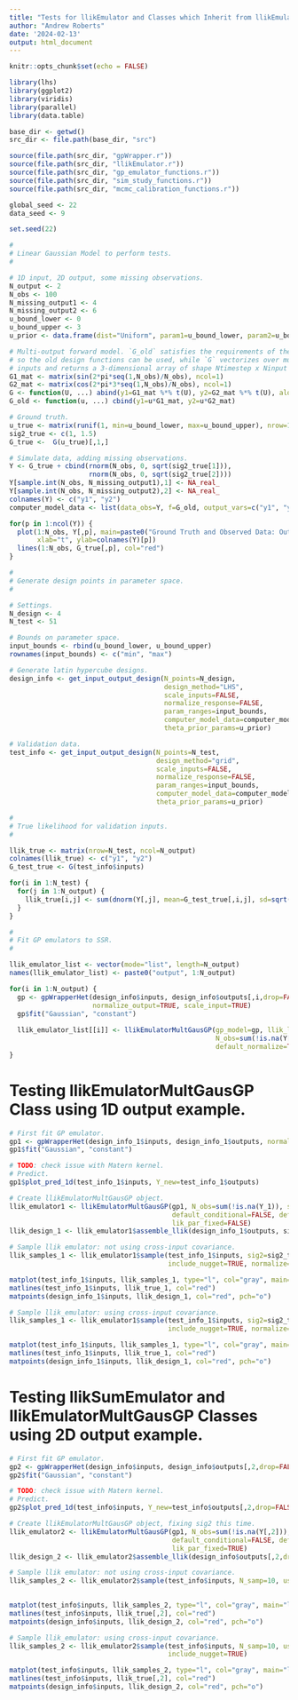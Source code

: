 ```yaml
---
title: "Tests for llikEmulator and Classes which Inherit from llikEmulator"
author: "Andrew Roberts"
date: '2024-02-13'
output: html_document
---
```


```r
knitr::opts_chunk$set(echo = FALSE)

library(lhs)
library(ggplot2)
library(viridis)
library(parallel)
library(data.table)

base_dir <- getwd()
src_dir <- file.path(base_dir, "src")

source(file.path(src_dir, "gpWrapper.r"))
source(file.path(src_dir, "llikEmulator.r"))
source(file.path(src_dir, "gp_emulator_functions.r"))
source(file.path(src_dir, "sim_study_functions.r"))
source(file.path(src_dir, "mcmc_calibration_functions.r"))
```

```r
global_seed <- 22
data_seed <- 9

set.seed(22)
```


```r
#
# Linear Gaussian Model to perform tests.  
#

# 1D input, 2D output, some missing observations.
N_output <- 2
N_obs <- 100
N_missing_output1 <- 4
N_missing_output2 <- 6
u_bound_lower <- 0
u_bound_upper <- 3
u_prior <- data.frame(dist="Uniform", param1=u_bound_lower, param2=u_bound_upper)

# Multi-output forward model. `G_old` satisfies the requirements of the `computer_model_list`
# so the old design functions can be used, while `G` vectorizes over multiple 
# inputs and returns a 3-dimensional array of shape Ntimestep x Ninput x Noutput. 
G1_mat <- matrix(sin(2*pi*seq(1,N_obs)/N_obs), ncol=1)
G2_mat <- matrix(cos(2*pi*3*seq(1,N_obs)/N_obs), ncol=1)
G <- function(U, ...) abind(y1=G1_mat %*% t(U), y2=G2_mat %*% t(U), along=3)
G_old <- function(u, ...) cbind(y1=u*G1_mat, y2=u*G2_mat)

# Ground truth.  
u_true <- matrix(runif(1, min=u_bound_lower, max=u_bound_upper), nrow=1)
sig2_true <- c(1, 1.5)
G_true <-  G(u_true)[,1,]

# Simulate data, adding missing observations. 
Y <- G_true + cbind(rnorm(N_obs, 0, sqrt(sig2_true[1])),
                    rnorm(N_obs, 0, sqrt(sig2_true[2])))
Y[sample.int(N_obs, N_missing_output1),1] <- NA_real_
Y[sample.int(N_obs, N_missing_output2),2] <- NA_real_
colnames(Y) <- c("y1", "y2")
computer_model_data <- list(data_obs=Y, f=G_old, output_vars=c("y1", "y2"))

for(p in 1:ncol(Y)) {
  plot(1:N_obs, Y[,p], main=paste0("Ground Truth and Observed Data: Output ", p),
       xlab="t", ylab=colnames(Y)[p])
  lines(1:N_obs, G_true[,p], col="red")
}

```

```r
#
# Generate design points in parameter space. 
#

# Settings. 
N_design <- 4
N_test <- 51

# Bounds on parameter space.  
input_bounds <- rbind(u_bound_lower, u_bound_upper)
rownames(input_bounds) <- c("min", "max")

# Generate latin hypercube designs. 
design_info <- get_input_output_design(N_points=N_design,
                                       design_method="LHS", 
                                       scale_inputs=FALSE,
                                       normalize_response=FALSE,
                                       param_ranges=input_bounds,  
                                       computer_model_data=computer_model_data, 
                                       theta_prior_params=u_prior)

# Validation data. 
test_info <- get_input_output_design(N_points=N_test,
                                     design_method="grid", 
                                     scale_inputs=FALSE,
                                     normalize_response=FALSE,
                                     param_ranges=input_bounds,  
                                     computer_model_data=computer_model_data, 
                                     theta_prior_params=u_prior)
```

```r
#
# True likelihood for validation inputs. 
#

llik_true <- matrix(nrow=N_test, ncol=N_output)
colnames(llik_true) <- c("y1", "y2")
G_test_true <- G(test_info$inputs)

for(i in 1:N_test) {
  for(j in 1:N_output) {
    llik_true[i,j] <- sum(dnorm(Y[,j], mean=G_test_true[,i,j], sd=sqrt(sig2_true[j]), log=TRUE), na.rm=TRUE)
  }
}
```

```r
#
# Fit GP emulators to SSR. 
#

llik_emulator_list <- vector(mode="list", length=N_output)
names(llik_emulator_list) <- paste0("output", 1:N_output)

for(i in 1:N_output) {
  gp <- gpWrapperHet(design_info$inputs, design_info$outputs[,i,drop=FALSE], 
                     normalize_output=TRUE, scale_input=TRUE)
  gp$fit("Gaussian", "constant")
  
  llik_emulator_list[[i]] <- llikEmulatorMultGausGP(gp_model=gp, llik_lbl=names(llik_emulator_list)[i],
                                                    N_obs=sum(!is.na(Y[,i])), default_conditional=FALSE, 
                                                    default_normalize=TRUE, use_fixed_lik_par=FALSE)
}

```











# Testing llikEmulatorMultGausGP Class using 1D output example. 

```r
# First fit GP emulator. 
gp1 <- gpWrapperHet(design_info_1$inputs, design_info_1$outputs, normalize_output=TRUE, scale_input=TRUE)
gp1$fit("Gaussian", "constant")
```


```r
# TODO: check issue with Matern kernel. 
# Predict. 
gp1$plot_pred_1d(test_info_1$inputs, Y_new=test_info_1$outputs)
```
```r
# Create llikEmulatorMultGausGP object. 
llik_emulator1 <- llikEmulatorMultGausGP(gp1, N_obs=sum(!is.na(Y_1)), sig2=NULL, 
                                         default_conditional=FALSE, default_normalize=FALSE, 
                                         lik_par_fixed=FALSE)
llik_design_1 <- llik_emulator1$assemble_llik(design_info_1$outputs, sig2_true_1, normalize=TRUE)
```

```r
# Sample llik emulator: not using cross-input covariance. 
llik_samples_1 <- llik_emulator1$sample(test_info_1$inputs, sig2=sig2_true_1, N_samp=10, use_cov=FALSE, 
                                        include_nugget=TRUE, normalize=TRUE)

matplot(test_info_1$inputs, llik_samples_1, type="l", col="gray", main="llik samples, no-cov")
matlines(test_info_1$inputs, llik_true_1, col="red")
matpoints(design_info_1$inputs, llik_design_1, col="red", pch="o")

# Sample llik_emulator: using cross-input covariance.
llik_samples_1 <- llik_emulator1$sample(test_info_1$inputs, sig2=sig2_true_1, N_samp=10, use_cov=TRUE, 
                                        include_nugget=TRUE, normalize=TRUE)

matplot(test_info_1$inputs, llik_samples_1, type="l", col="gray", main="llik samples, cov")
matlines(test_info_1$inputs, llik_true_1, col="red")
matpoints(design_info_1$inputs, llik_design_1, col="red", pch="o")

```

# Testing llikSumEmulator and llikEmulatorMultGausGP Classes using 2D output example. 

```r
# First fit GP emulator. 
gp2 <- gpWrapperHet(design_info$inputs, design_info$outputs[,2,drop=FALSE], normalize_output=TRUE, scale_input=TRUE)
gp2$fit("Gaussian", "constant")
```


```r
# TODO: check issue with Matern kernel. 
# Predict. 
gp2$plot_pred_1d(test_info$inputs, Y_new=test_info$outputs[,2,drop=FALSE])
```

```r
# Create llikEmulatorMultGausGP object, fixing sig2 this time. 
llik_emulator2 <- llikEmulatorMultGausGP(gp1, N_obs=sum(!is.na(Y[,2])), sig2=sig2_true[2], 
                                         default_conditional=FALSE, default_normalize=TRUE, 
                                         lik_par_fixed=TRUE)
llik_design_2 <- llik_emulator2$assemble_llik(design_info$outputs[,2,drop=FALSE])
```

```r
# Sample llik emulator: not using cross-input covariance. 
llik_samples_2 <- llik_emulator2$sample(test_info$inputs, N_samp=10, use_cov=FALSE, include_nugget=TRUE)
                                        

matplot(test_info$inputs, llik_samples_2, type="l", col="gray", main="llik samples, no-cov")
matlines(test_info$inputs, llik_true[,2], col="red")
matpoints(design_info$inputs, llik_design_2, col="red", pch="o")

# Sample llik_emulator: using cross-input covariance.
llik_samples_2 <- llik_emulator2$sample(test_info$inputs, N_samp=10, use_cov=TRUE, 
                                        include_nugget=TRUE)

matplot(test_info$inputs, llik_samples_2, type="l", col="gray", main="llik samples, cov")
matlines(test_info$inputs, llik_true[,2], col="red")
matpoints(design_info$inputs, llik_design_2, col="red", pch="o")

```














